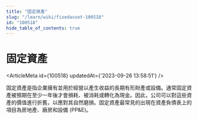 ```yaml
---
title: "固定資產"
slug: "/learn/wiki/fixedasset-100518"
id: "100518"
hide_table_of_contents: true
---
```



# 固定資產

<ArticleMeta id={100518} updatedAt={'2023-09-26 13:58:51'} />
<div className='border-solid border-b border-t-0 my-4 border-[var(--ifm-color-gray-300)]' />

固定資產是指企業擁有並用於經營以產生收益的長期有形財產或設備。通常固定資產被預期在至少一年後才會損耗、被消耗或轉化為現金。因此，公司可以對這些資產的價值進行折舊，以應對其自然磨損。固定資產最常見的出現在資產負債表上的項目為房地產、廠房和設備 (PP&E)。
